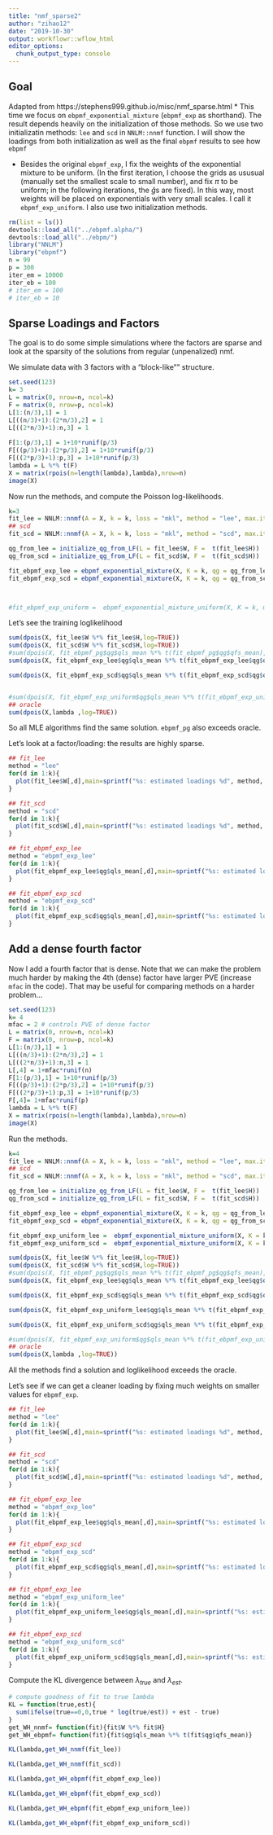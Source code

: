 ```yaml
---
title: "nmf_sparse2"
author: "zihao12"
date: "2019-10-30"
output: workflowr::wflow_html
editor_options:
  chunk_output_type: console
---
```

## Goal
Adapted from https://stephens999.github.io/misc/nmf_sparse.html
* This time we focus on `ebpmf_exponential_mixture` (`ebpmf_exp` as shorthand). The result depends heavily  on the initialization of those methods. So we use two initializatin methods: `lee` and `scd` in `NNLM::nnmf` function.  I will show the loadings from both initialization as well as the final `ebpmf` results to see how `ebpmf`  

* Besides the original `ebpmf_exp`, I fix the weights of the exponential mixture to be uniform. (In the first iteration, I choose the  grids as ususual (manually set the smallest scale to small number), and fix $\pi$ to be uniform; in the following iterations, the  $\hat{g}$s are fixed). In this way, most weights will be placed on exponentials with very small scales. I call it  `ebpmf_exp_uniform`. I also use two initialization methods.


```r
rm(list = ls())
devtools::load_all("../ebpmf.alpha/")
devtools::load_all("../ebpm/")
library("NNLM") 
library("ebpmf")
n = 99
p = 300
iter_em = 10000
iter_eb = 100
# iter_em = 100
# iter_eb = 10
```

## Sparse Loadings and Factors
The goal is to do some simple simulations where the factors are sparse
and look at the sparsity of the solutions from regular (unpenalized) nmf.

We simulate data with 3 factors with a "block-like"" structure.
```r
set.seed(123)
k= 3
L = matrix(0, nrow=n, ncol=k)
F = matrix(0, nrow=p, ncol=k)
L[1:(n/3),1] = 1
L[((n/3)+1):(2*n/3),2] = 1
L[((2*n/3)+1):n,3] = 1
  
F[1:(p/3),1] = 1+10*runif(p/3)
F[((p/3)+1):(2*p/3),2] = 1+10*runif(p/3)
F[((2*p/3)+1):p,3] = 1+10*runif(p/3)
lambda = L %*% t(F)
X = matrix(rpois(n=length(lambda),lambda),nrow=n)
image(X)
```

Now run the methods, and compute the Poisson log-likelihoods.
```r
k=3
fit_lee = NNLM::nnmf(A = X, k = k, loss = "mkl", method = "lee", max.iter = iter_em)
## scd
fit_scd = NNLM::nnmf(A = X, k = k, loss = "mkl", method = "scd", max.iter = iter_em)

qg_from_lee = initialize_qg_from_LF(L = fit_lee$W, F =  t(fit_lee$H))
qg_from_scd = initialize_qg_from_LF(L = fit_scd$W, F =  t(fit_scd$H))

fit_ebpmf_exp_lee = ebpmf_exponential_mixture(X, K = k, qg = qg_from_lee, maxiter.out = iter_eb)
fit_ebpmf_exp_scd = ebpmf_exponential_mixture(X, K = k, qg = qg_from_scd, maxiter.out = iter_eb)



#fit_ebpmf_exp_uniform =  ebpmf_exponential_mixture_uniform(X, K = k, m = 2^0.25,maxiter.out = 100, init_method = "lee", low = 1e-30)
```

Let's see the training loglikelihood
```r
sum(dpois(X, fit_lee$W %*% fit_lee$H,log=TRUE))
sum(dpois(X, fit_scd$W %*% fit_scd$H,log=TRUE))
#sum(dpois(X, fit_ebpmf_pg$qg$qls_mean %*% t(fit_ebpmf_pg$qg$qfs_mean),log=TRUE))
sum(dpois(X, fit_ebpmf_exp_lee$qg$qls_mean %*% t(fit_ebpmf_exp_lee$qg$qfs_mean),log=TRUE))

sum(dpois(X, fit_ebpmf_exp_scd$qg$qls_mean %*% t(fit_ebpmf_exp_scd$qg$qfs_mean),log=TRUE))


#sum(dpois(X, fit_ebpmf_exp_uniform$qg$qls_mean %*% t(fit_ebpmf_exp_uniform$qg$qfs_mean),log=TRUE))
## oracle
sum(dpois(X,lambda ,log=TRUE))
```


So all MLE algorithms find the same solution. `ebpmf_pg` also exceeds oracle.

Let's look at a factor/loading: the results are highly sparse.
```r
## fit_lee
method = "lee"
for(d in 1:k){
  plot(fit_lee$W[,d],main=sprintf("%s: estimated loadings %d", method, d))
}

## fit_scd
method = "scd"
for(d in 1:k){
  plot(fit_scd$W[,d],main=sprintf("%s: estimated loadings %d", method, d))
}

## fit_ebpmf_exp_lee
method = "ebpmf_exp_lee"
for(d in 1:k){
  plot(fit_ebpmf_exp_lee$qg$qls_mean[,d],main=sprintf("%s: estimated loadings %d", method, d))
}

## fit_ebpmf_exp_scd
method = "ebpmf_exp_scd"
for(d in 1:k){
  plot(fit_ebpmf_exp_scd$qg$qls_mean[,d],main=sprintf("%s: estimated loadings %d", method, d))
}
```


## Add a dense fourth factor

Now I add a fourth factor that is dense.
Note that we can make the problem much harder
by making the 4th (dense) factor have larger PVE (increase `mfac` in the code).
That may be useful for comparing methods on a harder problem...
```r
set.seed(123)
k= 4
mfac = 2 # controls PVE of dense factor
L = matrix(0, nrow=n, ncol=k)
F = matrix(0, nrow=p, ncol=k)
L[1:(n/3),1] = 1
L[((n/3)+1):(2*n/3),2] = 1
L[((2*n/3)+1):n,3] = 1
L[,4] = 1+mfac*runif(n)
F[1:(p/3),1] = 1+10*runif(p/3)
F[((p/3)+1):(2*p/3),2] = 1+10*runif(p/3)
F[((2*p/3)+1):p,3] = 1+10*runif(p/3)
F[,4]= 1+mfac*runif(p)
lambda = L %*% t(F)
X = matrix(rpois(n=length(lambda),lambda),nrow=n)
image(X)
```



Run the methods. 
```r
k=4
fit_lee = NNLM::nnmf(A = X, k = k, loss = "mkl", method = "lee", max.iter = iter_em)
## scd
fit_scd = NNLM::nnmf(A = X, k = k, loss = "mkl", method = "scd", max.iter = iter_em)

qg_from_lee = initialize_qg_from_LF(L = fit_lee$W, F =  t(fit_lee$H))
qg_from_scd = initialize_qg_from_LF(L = fit_scd$W, F =  t(fit_scd$H))

fit_ebpmf_exp_lee = ebpmf_exponential_mixture(X, K = k, qg = qg_from_lee, m = 2^0.5, maxiter.out = iter_eb)
fit_ebpmf_exp_scd = ebpmf_exponential_mixture(X, K = k, qg = qg_from_scd, m = 2^0.5, maxiter.out = iter_eb)

fit_ebpmf_exp_uniform_lee =  ebpmf_exponential_mixture_uniform(X, K = k, qg = qg_from_lee, m = 2^0.5,maxiter.out = iter_eb, init_method = "lee", low = 1e-20)
fit_ebpmf_exp_uniform_scd =  ebpmf_exponential_mixture_uniform(X, K = k, qg = qg_from_scd, m = 2^0.5,maxiter.out = iter_eb, init_method = "lee", low = 1e-20)
```


```r
sum(dpois(X, fit_lee$W %*% fit_lee$H,log=TRUE))
sum(dpois(X, fit_scd$W %*% fit_scd$H,log=TRUE))
#sum(dpois(X, fit_ebpmf_pg$qg$qls_mean %*% t(fit_ebpmf_pg$qg$qfs_mean),log=TRUE))
sum(dpois(X, fit_ebpmf_exp_lee$qg$qls_mean %*% t(fit_ebpmf_exp_lee$qg$qfs_mean),log=TRUE))

sum(dpois(X, fit_ebpmf_exp_scd$qg$qls_mean %*% t(fit_ebpmf_exp_scd$qg$qfs_mean),log=TRUE))

sum(dpois(X, fit_ebpmf_exp_uniform_lee$qg$qls_mean %*% t(fit_ebpmf_exp_uniform_lee$qg$qfs_mean),log=TRUE))

sum(dpois(X, fit_ebpmf_exp_uniform_scd$qg$qls_mean %*% t(fit_ebpmf_exp_uniform_scd$qg$qfs_mean),log=TRUE))

#sum(dpois(X, fit_ebpmf_exp_uniform$qg$qls_mean %*% t(fit_ebpmf_exp_uniform$qg$qfs_mean),log=TRUE))
## oracle
sum(dpois(X,lambda ,log=TRUE))
```

All the methods find a solution and loglikelihood exceeds the oracle.

Let's  see  if we can get a cleaner loading by fixing much weights on smaller values for `ebpmf_exp`. 
```r
## fit_lee
method = "lee"
for(d in 1:k){
  plot(fit_lee$W[,d],main=sprintf("%s: estimated loadings %d", method, d))
}

## fit_scd
method = "scd"
for(d in 1:k){
  plot(fit_scd$W[,d],main=sprintf("%s: estimated loadings %d", method, d))
}

## fit_ebpmf_exp_lee
method = "ebpmf_exp_lee"
for(d in 1:k){
  plot(fit_ebpmf_exp_lee$qg$qls_mean[,d],main=sprintf("%s: estimated loadings %d", method, d))
}

## fit_ebpmf_exp_scd
method = "ebpmf_exp_scd"
for(d in 1:k){
  plot(fit_ebpmf_exp_scd$qg$qls_mean[,d],main=sprintf("%s: estimated loadings %d", method, d))
}

## fit_ebpmf_exp_lee
method = "ebpmf_exp_uniform_lee"
for(d in 1:k){
  plot(fit_ebpmf_exp_uniform_lee$qg$qls_mean[,d],main=sprintf("%s: estimated loadings %d", method, d))
}

## fit_ebpmf_exp_scd
method = "ebpmf_exp_uniform_scd"
for(d in 1:k){
  plot(fit_ebpmf_exp_uniform_scd$qg$qls_mean[,d],main=sprintf("%s: estimated loadings %d", method, d))
}
```





Compute the KL divergence between $\lambda_{true}$ and $\lambda_{est}$. 
```r
# compute goodness of fit to true lambda
KL = function(true,est){
  sum(ifelse(true==0,0,true * log(true/est)) + est - true)
}
get_WH_nnmf= function(fit){fit$W %*% fit$H}
get_WH_ebpmf= function(fit){fit$qg$qls_mean %*% t(fit$qg$qfs_mean)}
```

```r
KL(lambda,get_WH_nnmf(fit_lee))

KL(lambda,get_WH_nnmf(fit_scd))

KL(lambda,get_WH_ebpmf(fit_ebpmf_exp_lee))

KL(lambda,get_WH_ebpmf(fit_ebpmf_exp_scd))

KL(lambda,get_WH_ebpmf(fit_ebpmf_exp_uniform_lee))

KL(lambda,get_WH_ebpmf(fit_ebpmf_exp_uniform_scd))
```














